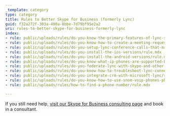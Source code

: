 ```yaml
---
_template: category
type: category
title: Rules to Better Skype for Business (formerly Lync)
guid: f32a272f-303a-490a-8bbe-7d79bf95e2a2
uri: rules-to-better-skype-for-business-formerly-lync
index:
- rule: public/uploads/rules/do-you-know-the-primary-features-of-lync-software-phones-with-microsoft-lync/rule.mdx
- rule: public/uploads/rules/do-you-know-how-to-create-a-meeting-request-for-an-online-meeting-or-conference-call/rule.mdx
- rule: public/uploads/rules/do-you-setup-lync-conference-calls-that-makes-you-the-organizer-leader-presenter/rule.mdx
- rule: public/uploads/rules/do-you-install-the-ios-versions/rule.mdx
- rule: public/uploads/rules/do-you-install-the-android-versions/rule.mdx
- rule: public/uploads/rules/do-you-know-what-ip-phones-are-supported-by-microsoft-lync/rule.mdx
- rule: public/uploads/rules/do-you-federate-lync-with-skype-and-other-external-im-providers/rule.mdx
- rule: public/uploads/rules/do-you-know-how-to-troubleshoot-lync-connectivity-or-configuration-issues/rule.mdx
- rule: public/uploads/rules/do-you-integrate-crm-with-microsoft-lync/rule.mdx
- rule: public/uploads/rules/do-you-know-how-to-use-snom-voip-phones-physical-phones-microsoft-lync/rule.mdx
- rule: public/uploads/rules/how-to-find-a-phone-number/rule.mdx

---
```

If you still need help, [visit our Skype for Business consulting page](https&#58;//www.ssw.com.au/ssw/Consulting/Skype-for-Business.aspx) and book in a consultant.

